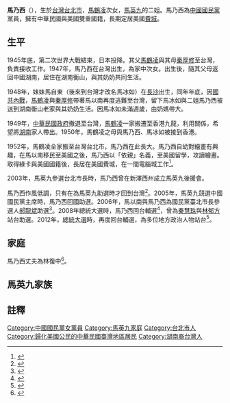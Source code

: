 {{Infobox_Officeholder
| name = 馬乃西
| nationality = {{USA}}<br>{{ROC}}
| party       = {{Kmt}}
| birth_date = {{Birth year and age|1947|df=yes}}
| birth_place = {{ROC|臺灣省}}[[臺北市_(省轄市)|臺北市]]<!--1945年~1966年臺北市為省轄市，1967年才升格為直轄市-->
| death_place =
| 居住地      = {{US}}[[費城|費城]]
| constituency =
| 父母 = [[馬鶴凌|馬鶴凌]]<br>[[秦厚修|秦厚修]]
| 配偶 = 林復中
| relatives = [[馬以南|馬以南]]（姊）<br>[[馬冰如|馬冰如]]（妹）<br>[[馬英九|馬英九]]（弟）<br>[[馬莉君|馬莉君]]（妹）
| sex = 女
}}
'''馬乃西'''（{{bd|1947年||||}}），生於[[台灣|台灣]][[台北市|台北市]]，[[馬鶴凌|馬鶴凌]]次女，[[馬英九|馬英九]]的二姐。馬乃西為[[中國國民黨|中國國民黨]]黨員，擁有中華民國與美國雙重國籍，長期定居美國[[費城|費城]]。

==生平==
1945年底，第二次世界大戰結束，日本投降。其父[[馬鶴凌|馬鶴凌]]與其母[[秦厚修|秦厚修]]至台灣，負責接收工作。1947年，馬乃西在台灣出生，為家中次女。出生後，隨其父母返回中國湖南，居住在湖南衡山，與其奶奶共同生活。

1948年，妹妹馬自東（後來到台灣才改名馬冰如）在[[長沙市|長沙]]出生，同年年底，因[[第二次國共內戰|國共內戰]]，[[馬鶴凌|馬鶴凌]]與[[秦厚修|秦厚修]]帶著馬以南再度逃難至台灣，留下馬冰如與二姐馬乃西被送到湖南衡山老家與其奶奶生活。因馬冰如未滿週歲，由奶媽帶大。

1949年，[[中華民國政府|中華民國政府]]撤退至台灣，[[馬鶴凌|馬鶴凌]]一家搬遷至香港九龍，利用關係，希望將[[湖南省_(中华民国)|湖南]]家人帶出。1950年，馬鶴凌之母與馬乃西、馬冰如被接到香港。

1952年，馬鶴凌全家搬至台灣台北市，馬乃西在此長大。馬乃西自幼對繪畫有興趣，在馬以南移民至美國之後，馬乃西以「依親」名義，至美國留學，攻讀繪畫。取得綠卡與美國國籍後，長居在美國費城，在一間電腦城工作<ref>{{cite news|url=http://culture.people.com.cn/BIG5/40462/40464/7385309.html|title=四姐妹：馬英九在"女生宿舍"長大|publisher=[[人民網|人民網]]|date=2008-06-16|author=李榮剛 }}</ref>。

2003年，馬英九參選台北市長時，馬乃西曾在新澤西州成立馬英九後援會。

馬乃西作風低調，只有在為馬英九助選時才回到台灣<ref>{{cite news|url=http://big5.huaxia.com/tw/sdbd/rw/2008/00757336.html|title=馬英九二姐馬乃西低調輔選 為弟弟跑攤拉票|publisher=[[華夏經緯網|華夏經緯網]]|date=2008-02-03|author=}}</ref>。2005年，馬英九競選中國國民黨主席時，馬乃西回國助選。2006年，馬以南與馬乃西為國民黨臺北市長參選人[[郝龍斌|郝龍斌]]助選<ref>{{cite news|url=http://big5.taiwan.cn/twrwk/twdq/rw/m/201106/t20110621_1896311.htm|title=馬英九二姐低調赴郝龍斌競選總部當義工|publisher=[[台灣網|台灣網]]|date=2006-11-09|author=趙靜}}</ref>。2008年總統大選時，馬乃西回台輔選<ref>{{cite news|url=http://www.epochtimes.com/b5/8/2/15/n2011873.htm|title=北縣馬蕭婦女後援會成立 馬乃西現身拉票  |publisher=[[中央社|中央社]]|date=2008-02-15|author=王鴻國}}</ref>，曾為[[秦慧珠|秦慧珠]]與[[林郁方|林郁方]]站台助選。2012年，[[2012年中華民國總統選舉|總統大選]]時，再度回台輔選，為多位地方政治人物站台<ref>{{cite news|url=http://eastnews.tw/index.php?option=com_content&view=article&id=17668:2011-12-24-17-17-10&catid=3:political-economics&Itemid=40|title=馬乃西拜訪楊文值服務處|publisher=[[東方報|東方報]]|date=2011-12-25|author=王國榮|access-date=2014-05-26|archive-url=https://web.archive.org/web/20140527211658/http://eastnews.tw/index.php?option=com_content&view=article&id=17668:2011-12-24-17-17-10&catid=3:political-economics&Itemid=40|archive-date=2014-05-27|dead-url=yes}}</ref>。

==家庭==
馬乃西丈夫為林復中<ref>{{cite news|url=http://news.msn.com.tw/news3686139.aspx|title=謎樣馬家人曝光！　總統甥女婿法國人|publisher=[[TVBS|TVBS]]|date=2014-05-06|author=|access-date=2014-05-26|archive-url=https://web.archive.org/web/20140527214856/http://news.msn.com.tw/news3686139.aspx|archive-date=2014-05-27|dead-url=yes}}</ref>。

==馬英九家族==
{{馬英九家族}}

==註釋==
{{reflist}}
{{DEFAULTSORT:Ma馬}}
[[Category:中國國民黨女黨員|Category:中國國民黨女黨員]]
[[Category:馬英九家庭|Category:馬英九家庭]]
[[Category:台北市人|Category:台北市人]]
[[Category:歸化美國公民的中華民國臺灣地區居民|Category:歸化美國公民的中華民國臺灣地區居民]]
[[Category:湖南裔台灣人|Category:湖南裔台灣人]]